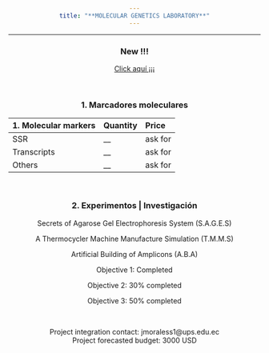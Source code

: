 ```yaml
---
title: "**MOLECULAR GENETICS LABORATORY**"
---
```

___
### **New !!!** 

[Click aquí ¡¡¡](https://gennbio.github.io/New-!!!.html)


<br>


### **1. Marcadores moleculares**

| 1. Molecular markers| Quantity | Price |
|:-|:-|:-|
| SSR | __ | ask for |
| Transcripts | __ | ask for |
| Others | __ | ask for |

<style>
body {text-align: center}
</style>
<br>


### **2. Experimentos | Investigación**


Secrets of Agarose Gel Electrophoresis System (S.A.G.E.S)


A Thermocycler Machine Manufacture Simulation (T.M.M.S)


Artificial Building of Amplicons (A.B.A)


Objective 1: Completed


Objective 2: 30% completed


Objective 3: 50% completed


<br>


Project integration contact: jmoraless1@ups.edu.ec
<br>
Project forecasted budget: 3000 USD




